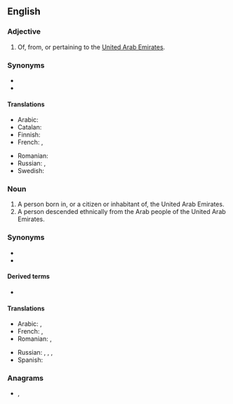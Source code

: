 {{also|emirati|émirati|emiratí|Émirati|emirāti}}

==English==

===Adjective===
{{en-adj|-}}

# Of, from, or pertaining to the [[United Arab Emirates]].

===Synonyms===
* {{l|en|Emirian}}
* {{l|en|Emiri}}

====Translations====
{{trans-top|of, from, or pertaining to United Arab Emirates}}
* Arabic: {{t|ar|إِمَارَاتِيّ}}
* Catalan: {{t|ca|emiratí}}
* Finnish: {{t+|fi|arabiemiirikuntalainen}}
* French: {{t+|fr|émirati}}, {{t+|fr|émirien}}
{{trans-mid}}
* Romanian: {{t|ro|emirian}}
* Russian: {{t+|ru|эмира́тский}}, {{t+|ru|ОАЭ́}}
* Swedish: {{t|sv|emiratisk}}
{{trans-bottom}}

===Noun===
{{en-noun}}

# A person born in, or a citizen or inhabitant of, the United Arab Emirates.
# A person descended ethnically from the Arab people of the United Arab Emirates.

===Synonyms===
* {{l|en|Emirian}}
* {{l|en|Emiri}}

====Derived terms====
* {{l|en|Emiratisation}}

====Translations====
{{trans-top|a person from the United Arab Emirates}}
* Arabic: {{t|ar|إِمَارَاتِيّ|m}}, {{t|ar|إِمَارَاتِيَّة|f}}
* French: {{t|fr|Émirati}}, {{t+|fr|Émirien|m}}
* Romanian: {{t|ro|emirian|m}}, {{t|ro|emiriană|f}}
{{trans-mid}}
* Russian: {{t|ru|[[жи́тель]] [[ОАЭ́]]|m}}, {{t|ru|[[жи́тельница]] [[ОАЭ́]]|f}}, {{t+|ru|эмира́тец|m}}, {{t|ru|эмира́тка|f}}
* Spanish: {{t|es|emiratí}}
{{trans-bottom}}

===Anagrams===
* {{l|en|air time}}, {{l|en|airtime}}